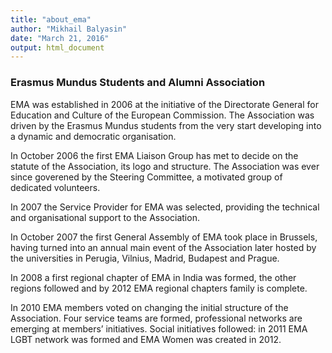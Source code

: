 ```yaml
---
title: "about_ema"
author: "Mikhail Balyasin"
date: "March 21, 2016"
output: html_document
---
```


### Erasmus Mundus Students and Alumni Association

EMA was established in 2006 at the initiative of the Directorate General for Education and Culture of the European Commission. The Association was driven by the Erasmus Mundus students from the very start developing into a dynamic and democratic organisation. 

In October 2006 the first EMA Liaison Group has met to decide on the statute of the Association, its logo and structure. The Association was ever since goverened by the Steering Committee, a motivated group of dedicated volunteers. 

In 2007 the Service Provider for EMA was selected, providing the technical and organisational support to the Association.

In October 2007 the first General Assembly of EMA took place in Brussels, having turned into an annual main event of the Association later hosted by the universities in Perugia, Vilnius, Madrid, Budapest and Prague. 

In 2008 a first regional chapter of EMA in India was formed, the other regions followed and by 2012 EMA regional chapters family is complete.

In 2010 EMA members voted on changing the initial structure of the Association. Four service teams are formed, professional networks are emerging at members' initiatives. Social initiatives followed: in 2011 EMA LGBT network was formed and EMA Women was created in 2012. 

